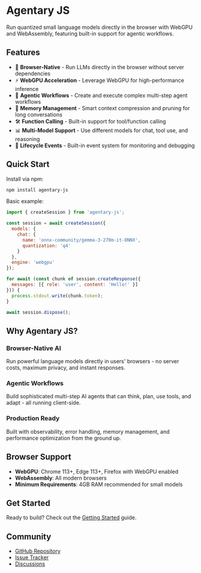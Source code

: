 # Agentary JS

Run quantized small language models directly in the browser with WebGPU and WebAssembly, featuring built-in support for agentic workflows.

## Features

- 🚀 **Browser-Native** - Run LLMs directly in the browser without server dependencies
- ⚡ **WebGPU Acceleration** - Leverage WebGPU for high-performance inference
- 🤖 **Agentic Workflows** - Create and execute complex multi-step agent workflows
- 🧠 **Memory Management** - Smart context compression and pruning for long conversations
- 🛠️ **Function Calling** - Built-in support for tool/function calling
- 📊 **Multi-Model Support** - Use different models for chat, tool use, and reasoning
- 📡 **Lifecycle Events** - Built-in event system for monitoring and debugging

## Quick Start

Install via npm:

```bash
npm install agentary-js
```

Basic example:

```javascript
import { createSession } from 'agentary-js';

const session = await createSession({
  models: {
    chat: {
      name: 'onnx-community/gemma-3-270m-it-ONNX',
      quantization: 'q4'
    }
  },
  engine: 'webgpu'
});

for await (const chunk of session.createResponse({
  messages: [{ role: 'user', content: 'Hello!' }]
})) {
  process.stdout.write(chunk.token);
}

await session.dispose();
```

## Why Agentary JS?

### Browser-Native AI
Run powerful language models directly in users' browsers - no server costs, maximum privacy, and instant responses.

### Agentic Workflows
Build sophisticated multi-step AI agents that can think, plan, use tools, and adapt - all running client-side.

### Production Ready
Built with observability, error handling, memory management, and performance optimization from the ground up.

## Browser Support

- **WebGPU**: Chrome 113+, Edge 113+, Firefox with WebGPU enabled
- **WebAssembly**: All modern browsers
- **Minimum Requirements**: 4GB RAM recommended for small models

## Get Started

Ready to build? Check out the [Getting Started](/getting-started) guide.

## Community

- [GitHub Repository](https://github.com/agentary-ai/agentary-js)
- [Issue Tracker](https://github.com/agentary-ai/agentary-js/issues)
- [Discussions](https://github.com/agentary-ai/agentary-js/discussions)
